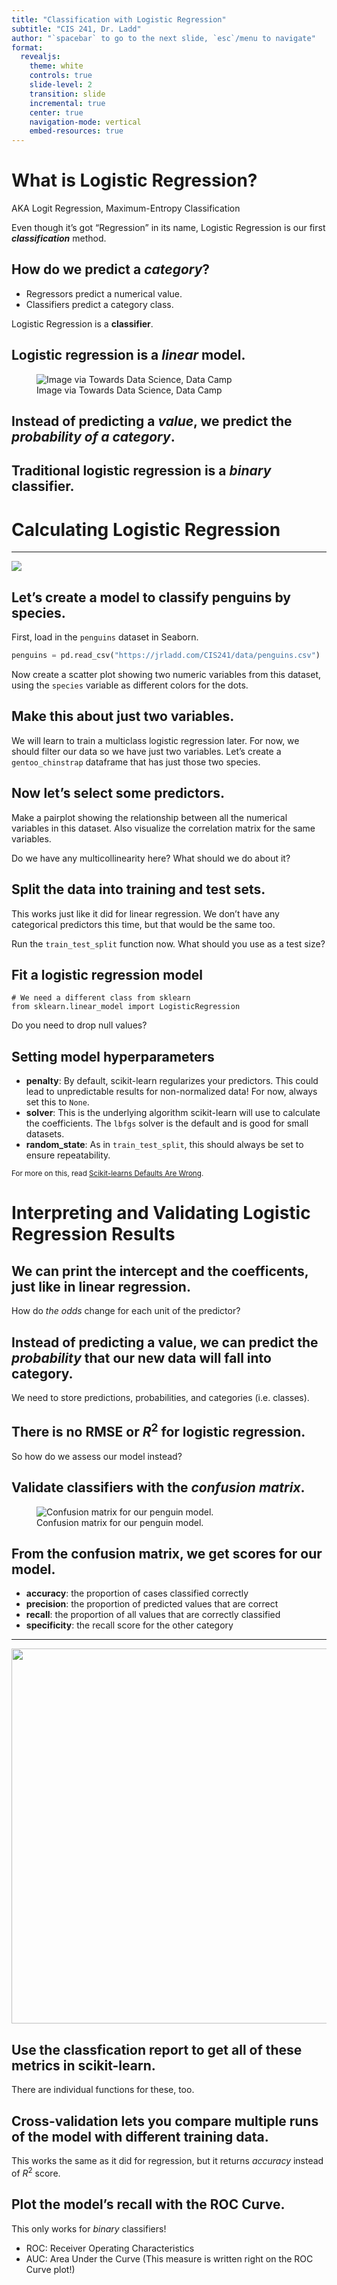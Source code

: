 ```yaml
---
title: "Classification with Logistic Regression"
subtitle: "CIS 241, Dr. Ladd"
author: "`spacebar` to go to the next slide, `esc`/menu to navigate"
format:
  revealjs:
    theme: white
    controls: true
    slide-level: 2
    transition: slide
    incremental: true
    center: true
    navigation-mode: vertical
    embed-resources: true
---
```


# What is Logistic Regression?

AKA Logit Regression, Maximum-Entropy Classification

Even though it's got "Regression" in its name, Logistic Regression is our first ***classification*** method.

## How do we predict a *category*?

- Regressors predict a numerical value.
- Classifiers predict a category class.

Logistic Regression is a **classifier**.

## Logistic regression is a *linear* model.

![Image via Towards Data Science, Data Camp](img/linear_v_logit.jpeg)

## Instead of predicting a *value*, we predict the *probability of a category*.

## Traditional logistic regression is a *binary* classifier.

# Calculating Logistic Regression

---

![](img/penguins.jpg)

## Let's create a model to classify penguins by species.

First, load in the `penguins` dataset in Seaborn. 

```python
penguins = pd.read_csv("https://jrladd.com/CIS241/data/penguins.csv")
```

Now create a scatter plot showing two numeric variables from this dataset, using the `species` variable as different colors for the dots.

## Make this about just two variables.

We will learn to train a multiclass logistic regression later. For now, we should filter our data so we have just two variables. Let's create a `gentoo_chinstrap` dataframe that has just those two species.

## Now let's select some predictors.

Make a pairplot showing the relationship between all the numerical variables in this dataset. Also visualize the correlation matrix for the same variables.

Do we have any multicollinearity here? What should we do about it?

## Split the data into training and test sets.

This works just like it did for linear regression. We don't have any categorical predictors this time, but that would be the same too.

Run the `train_test_split` function now. What should you use as a test size?

## Fit a logistic regression model

```.python
# We need a different class from sklearn
from sklearn.linear_model import LogisticRegression
```

Do you need to drop null values?

## Setting model hyperparameters

- **penalty**: By default, scikit-learn regularizes your predictors. This could lead to unpredictable results for non-normalized data! For now, always set this to `None`.
- **solver**: This is the underlying algorithm scikit-learn will use to calculate the coefficients. The `lbfgs` solver is the default and is good for small datasets.
- **random_state**: As in `train_test_split`, this should always be set to ensure repeatability.

<small>For more on this, read [Scikit-learns Defaults Are Wrong](https://ryxcommar.com/2019/08/30/scikit-learns-defaults-are-wrong/).</small>

# Interpreting and Validating Logistic Regression Results

## We can print the intercept and the coefficents, just like in linear regression.

How do *the odds* change for each unit of the predictor?

## Instead of predicting a value, we can predict the *probability* that our new data will fall into category.

We need to store predictions, probabilities, and categories (i.e. classes).

## There is no RMSE or $R^{2}$ for logistic regression.

So how do we assess our model instead?

## Validate classifiers with the *confusion matrix*.

![Confusion matrix for our penguin model.](img/confusion_altair.png)


## From the confusion matrix, we get scores for our model.

- **accuracy**: the proportion of cases classified correctly
- **precision**: the proportion of predicted values that are correct
- **recall**: the proportion of all values that are correctly classified
- **specificity**: the recall score for the other category

---

![](img/precision_recall.svg){height=600px}

## Use the classfication report to get all of these metrics in scikit-learn.

There are individual functions for these, too.

## Cross-validation lets you compare multiple runs of the model with different training data.

This works the same as it did for regression, but it returns *accuracy* instead of $R^2$ score.

## Plot the model's recall with the ROC Curve.

This only works for *binary* classifiers!

- ROC: Receiver Operating Characteristics
- AUC: Area Under the Curve (This measure is written right on the ROC Curve plot!)
